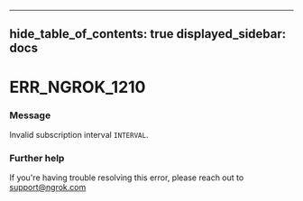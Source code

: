 

---
hide_table_of_contents: true
displayed_sidebar: docs
---


# ERR_NGROK_1210

### Message
Invalid subscription interval `INTERVAL`.

<ErrorDetails />



### Further help
If you're having trouble resolving this error, please reach out to [support@ngrok.com](mailto:support@ngrok.com?subject=Help%20with%20ERR_NGROK_1210)

